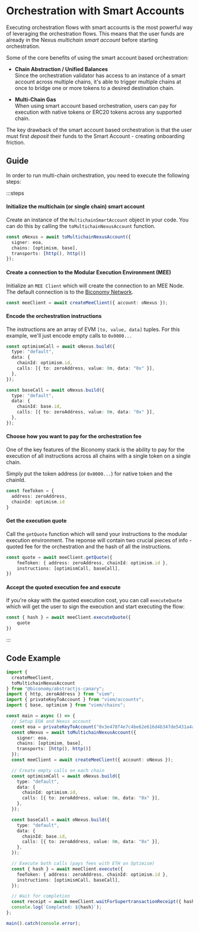 # Orchestration with Smart Accounts
Executing orchestration flows with smart accounts is the most powerful way of 
leveraging the orchestration flows. This means that the user funds are already
in the Nexus _multichain smart account_ before starting orchestration. 

Some of the core benefits of using the smart account based orchestration:

- **Chain Abstraction / Unified Balances** <br/>
Since the orchestration validator has access to an instance of a smart account 
across multiple chains, it's able to trigger multiple chains at once to bridge
one or more tokens to a desired destination chain. 

- **Multi-Chain Gas** <br/>
When using smart account based orchestration, users can pay for execution with
native tokens or ERC20 tokens across any supported chain. 

The key drawback of the smart account based orchestration is that the user must
first _deposit_ their funds to the Smart Account - creating onboarding friction.

## Guide

In order to run multi-chain orchestration, you need to execute the following 
steps:

:::steps
#### Initialize the multichain (or single chain) smart account
Create an instance of the `MultichainSmartAccount` object in your 
code. You can do this by calling the `toMultichainNexusAccount` function. 

```ts
const oNexus = await toMultichainNexusAccount({
  signer: eoa,
  chains: [optimism, base],
  transports: [http(), http()]
});
```
#### Create a connection to the Modular Execution Environment (MEE)
Initialize an `MEE Client` which will create the connection to an
MEE Node. The default connection is to the [Biconomy Network](https://blog.biconomy.io/launching-biconomy-network-the-application-layer-to-make-a-thousand-chains-feel-like-one-2/).

```ts
const meeClient = await createMeeClient({ account: oNexus });
```

#### Encode the orchestration instructions
The instructions are an array of EVM `[to, value, data]` tuples. For this
example, we'll just encode empty calls to `0x0000...`

```ts
const optimismCall = await oNexus.build({
  type: "default",
  data: {
    chainId: optimism.id,
    calls: [{ to: zeroAddress, value: 0n, data: "0x" }],
  },
});

const baseCall = await oNexus.build({
  type: "default",
  data: {
    chainId: base.id,
    calls: [{ to: zeroAddress, value: 0n, data: "0x" }],
  },
});
```

#### Choose how you want to pay for the orchestration fee
One of the key features of the Biconomy stack is the ability to pay for the 
execution of all instructions across all chains with a single token on a
single chain. 

Simply put the token address (or `0x0000...`) for native token and the 
chainId.  

```ts
const feeToken = { 
  address: zeroAddress, 
  chainId: optimism.id 
}
```

#### Get the execution quote
Call the `getQuote` function which will send your instructions to the 
modular execution environment. The reponse will contain two crucial 
pieces of info - quoted fee for the orchestration and the hash of 
all the instructions. 

```ts
const quote = await meeClient.getQuote({
    feeToken: { address: zeroAddress, chainId: optimism.id },
    instructions: [optimismCall, baseCall],
})
```

#### Accept the quoted execution fee and execute
If you're okay with the quoted execution cost, you can call `executeQuote`
which will get the user to sign the execution and start executing the 
flow:

```ts
const { hash } = await meeClient.executeQuote({
    quote
})
```
:::



## Code Example

```ts
import {
  createMeeClient,
  toMultichainNexusAccount
} from "@biconomy/abstractjs-canary";
import { http, zeroAddress } from "viem";
import { privateKeyToAccount } from "viem/accounts";
import { base, optimism } from "viem/chains";

const main = async () => {
  // Setup EOA and Nexus account
  const eoa = privateKeyToAccount("0x3e478f4e7c4be62e616d4b347de5431a4a6774899db4a72702b58e0cb92a1e00");
  const oNexus = await toMultichainNexusAccount({
    signer: eoa,
    chains: [optimism, base],
    transports: [http(), http()]
  });
  const meeClient = await createMeeClient({ account: oNexus });

  // Create empty calls on each chain
  const optimismCall = await oNexus.build({
    type: "default",
    data: {
      chainId: optimism.id,
      calls: [{ to: zeroAddress, value: 0n, data: "0x" }],
    },
  });

  const baseCall = await oNexus.build({
    type: "default",
    data: {
      chainId: base.id,
      calls: [{ to: zeroAddress, value: 0n, data: "0x" }],
    },
  });

  // Execute both calls (pays fees with ETH on Optimism)
  const { hash } = await meeClient.execute({
    feeToken: { address: zeroAddress, chainId: optimism.id },
    instructions: [optimismCall, baseCall],
  });

  // Wait for completion
  const receipt = await meeClient.waitForSupertransactionReceipt({ hash });
  console.log(`Completed: ${hash}`);
};

main().catch(console.error);
```